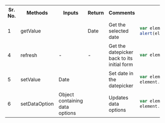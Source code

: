 

<table>
<tr>
<th>Sr. No.</th>
<th>Methods</th>
<th>Inputs</th>
<th>Return</th>
<th>Comments</th>
<th width="500px">Examples</th>
</tr>
<tr>
<td>1</td>
<td>getValue</td>
<td></td>
<td>Date</td>
<td>Get the selected date</td>
<td>

```javascript
var element = document.getElementById("idOfElement");
alert(element.getValue());
```

</td>
</tr>
<tr>
<td>4</td>
<td>refresh</td>
<td> - </td>
<td> - </td>
<td>Get the datepicker back to its initial form</td>
<td>

```javascript
var element = document.getElementById("idOfElement");element.refresh()
```

</td>
</tr>
<tr>
<td>5</td>
<td>setValue</td>
<td>Date</td>
<td></td>
<td>Set date in the datepicker</td>
<td>

```javascript
var element = document.getElementById("idOfElement");
element.setValue('12/02/2019')
```

</td>
</tr>
<tr>
<td>6</td>
<td>setDataOption</td>
<td>Object containing data options</td>
<td></td>
<td>Updates data options</td>
<td>

```javascript
var element = document.getElementById("idOfElement");
element.setDataOption({"lowerlimit","01/02/2015"})
```

</td>
</tr>
</table>